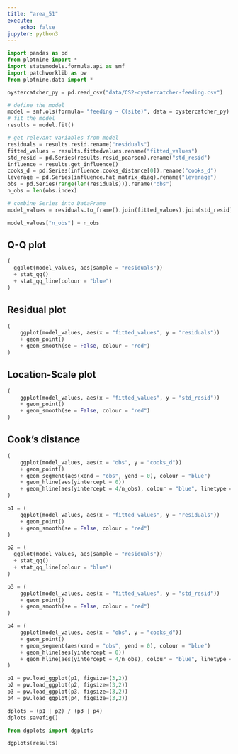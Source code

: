 ```yaml
---
title: "area_51"
execute:
    echo: false
jupyter: python3
---
```


```python
import pandas as pd
from plotnine import *
import statsmodels.formula.api as smf
import patchworklib as pw
from plotnine.data import *
```

```python
oystercatcher_py = pd.read_csv("data/CS2-oystercatcher-feeding.csv")
```

```python
# define the model
model = smf.ols(formula= "feeding ~ C(site)", data = oystercatcher_py)
# fit the model
results = model.fit()
```

```python
# get relevant variables from model
residuals = results.resid.rename("residuals")
fitted_values = results.fittedvalues.rename("fitted_values")
std_resid = pd.Series(results.resid_pearson).rename("std_resid")
influence = results.get_influence()
cooks_d = pd.Series(influence.cooks_distance[0]).rename("cooks_d")
leverage = pd.Series(influence.hat_matrix_diag).rename("leverage")
obs = pd.Series(range(len(residuals))).rename("obs")
n_obs = len(obs.index)
```

```python
# combine Series into DataFrame
model_values = residuals.to_frame().join(fitted_values).join(std_resid).join(cooks_d).join(leverage).join(obs)

model_values["n_obs"] = n_obs
```

## Q-Q plot
```python
(
  ggplot(model_values, aes(sample = "residuals"))
  + stat_qq()
  + stat_qq_line(colour = "blue")
)
```


## Residual plot
```python
(
    ggplot(model_values, aes(x = "fitted_values", y = "residuals"))
    + geom_point()
    + geom_smooth(se = False, colour = "red")
)
```

## Location-Scale plot
```python
(
    ggplot(model_values, aes(x = "fitted_values", y = "std_resid"))
    + geom_point()
    + geom_smooth(se = False, colour = "red")
)
```

## Cook's distance
```python
(
    ggplot(model_values, aes(x = "obs", y = "cooks_d"))
    + geom_point()
    + geom_segment(aes(xend = "obs", yend = 0), colour = "blue")
    + geom_hline(aes(yintercept = 0))
    + geom_hline(aes(yintercept = 4/n_obs), colour = "blue", linetype = "dashed")
)
```

```python
p1 = (
    ggplot(model_values, aes(x = "fitted_values", y = "residuals"))
    + geom_point()
    + geom_smooth(se = False, colour = "red")
)

p2 = (
  ggplot(model_values, aes(sample = "residuals"))
  + stat_qq()
  + stat_qq_line(colour = "blue")
)

p3 = (
    ggplot(model_values, aes(x = "fitted_values", y = "std_resid"))
    + geom_point()
    + geom_smooth(se = False, colour = "red")
)

p4 = (
    ggplot(model_values, aes(x = "obs", y = "cooks_d"))
    + geom_point()
    + geom_segment(aes(xend = "obs", yend = 0), colour = "blue")
    + geom_hline(aes(yintercept = 0))
    + geom_hline(aes(yintercept = 4/n_obs), colour = "blue", linetype = "dashed")
)

p1 = pw.load_ggplot(p1, figsize=(3,2))
p2 = pw.load_ggplot(p2, figsize=(3,2))
p3 = pw.load_ggplot(p3, figsize=(3,2))
p4 = pw.load_ggplot(p4, figsize=(3,2))

dplots = (p1 | p2) / (p3 | p4)
dplots.savefig()
```

```python
from dgplots import dgplots
```

```python
dgplots(results)
```

